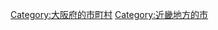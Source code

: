 {{Commonscat|Settsu, Osaka}}
{{Catmore}}

{{DEFAULTSORT:Settsu-shi}}
[[Category:大阪府的市町村|Category:大阪府的市町村]]
[[Category:近畿地方的市|Category:近畿地方的市]]